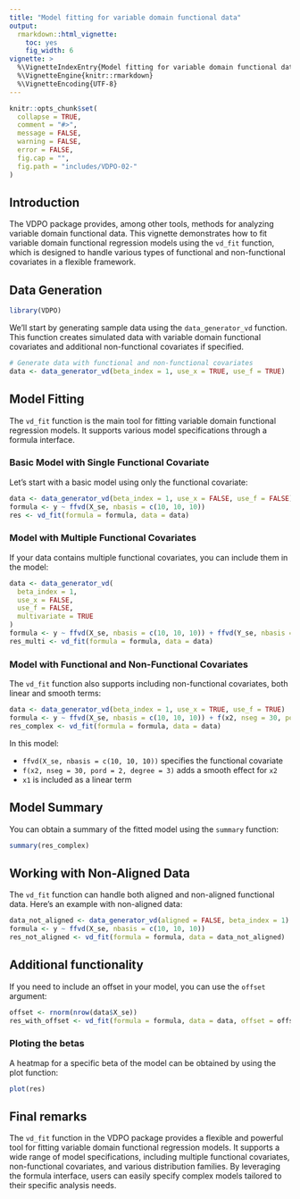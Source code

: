 ```yaml
---
title: "Model fitting for variable domain functional data"
output:
  rmarkdown::html_vignette:
    toc: yes
    fig_width: 6
vignette: >
  %\VignetteIndexEntry{Model fitting for variable domain functional data}
  %\VignetteEngine{knitr::rmarkdown}
  %\VignetteEncoding{UTF-8}
---
```


```r
knitr::opts_chunk$set(
  collapse = TRUE,
  comment = "#>",
  message = FALSE, 
  warning = FALSE, 
  error = FALSE,
  fig.cap = "",
  fig.path = "includes/VDPO-02-"
)
```

## Introduction

The VDPO package provides, among other tools, methods for analyzing variable domain functional data. This vignette demonstrates how to fit variable domain functional regression models using the `vd_fit` function, which is designed to handle various types of functional and non-functional covariates in a flexible framework.

## Data Generation

```r
library(VDPO)
```

We'll start by generating sample data using the `data_generator_vd` function. This function creates simulated data with variable domain functional covariates and additional non-functional covariates if specified.

```r
# Generate data with functional and non-functional covariates
data <- data_generator_vd(beta_index = 1, use_x = TRUE, use_f = TRUE)
```

## Model Fitting

The `vd_fit` function is the main tool for fitting variable domain functional regression models. It supports various model specifications through a formula interface.

### Basic Model with Single Functional Covariate

Let's start with a basic model using only the functional covariate:

```r
data <- data_generator_vd(beta_index = 1, use_x = FALSE, use_f = FALSE)
formula <- y ~ ffvd(X_se, nbasis = c(10, 10, 10))
res <- vd_fit(formula = formula, data = data)
```

### Model with Multiple Functional Covariates

If your data contains multiple functional covariates, you can include them in the model:

```r
data <- data_generator_vd(
  beta_index = 1,
  use_x = FALSE,
  use_f = FALSE,
  multivariate = TRUE
)
formula <- y ~ ffvd(X_se, nbasis = c(10, 10, 10)) + ffvd(Y_se, nbasis = c(10, 20, 10))
res_multi <- vd_fit(formula = formula, data = data)
```

### Model with Functional and Non-Functional Covariates

The `vd_fit` function also supports including non-functional covariates, both linear and smooth terms:

```r
data <- data_generator_vd(beta_index = 1, use_x = TRUE, use_f = TRUE)
formula <- y ~ ffvd(X_se, nbasis = c(10, 10, 10)) + f(x2, nseg = 30, pord = 2, degree = 3) + x1
res_complex <- vd_fit(formula = formula, data = data)
```

In this model:

-   `ffvd(X_se, nbasis = c(10, 10, 10))` specifies the functional covariate
-   `f(x2, nseg = 30, pord = 2, degree = 3)` adds a smooth effect for `x2`
-   `x1` is included as a linear term

## Model Summary

You can obtain a summary of the fitted model using the `summary` function:

```r
summary(res_complex)
```

## Working with Non-Aligned Data

The `vd_fit` function can handle both aligned and non-aligned functional data. Here's an example with non-aligned data:

```r
data_not_aligned <- data_generator_vd(aligned = FALSE, beta_index = 1)
formula <- y ~ ffvd(X_se, nbasis = c(10, 10, 10))
res_not_aligned <- vd_fit(formula = formula, data = data_not_aligned)
```

## Additional functionality

If you need to include an offset in your model, you can use the `offset` argument:

```r
offset <- rnorm(nrow(data$X_se))
res_with_offset <- vd_fit(formula = formula, data = data, offset = offset)
```

### Ploting the betas

A heatmap for a specific beta of the model can be obtained by using the plot function:

```r
plot(res)
```

## Final remarks

The `vd_fit` function in the VDPO package provides a flexible and powerful tool for fitting variable domain functional regression models. It supports a wide range of model specifications, including multiple functional covariates, non-functional covariates, and various distribution families. By leveraging the formula interface, users can easily specify complex models tailored to their specific analysis needs.
